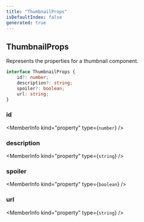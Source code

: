 ```yaml
---
title: "ThumbnailProps"
isDefaultIndex: false
generated: true
---
```



<!-- This file was generated from the CommandKit source. Do not modify. Instead, re-run the "docgen" script -->


## ThumbnailProps

<GenerationInfo sourceFile="packages/commandkit/src/components/v2/section.ts" sourceLine="50" packageName="commandkit" />

Represents the properties for a thumbnail component.

```ts title="Signature"
interface ThumbnailProps {
    id?: number;
    description?: string;
    spoiler?: boolean;
    url: string;
}
```

<div className="members-wrapper">

### id

<MemberInfo kind="property" type={`number`}   />


### description

<MemberInfo kind="property" type={`string`}   />


### spoiler

<MemberInfo kind="property" type={`boolean`}   />


### url

<MemberInfo kind="property" type={`string`}   />




</div>
